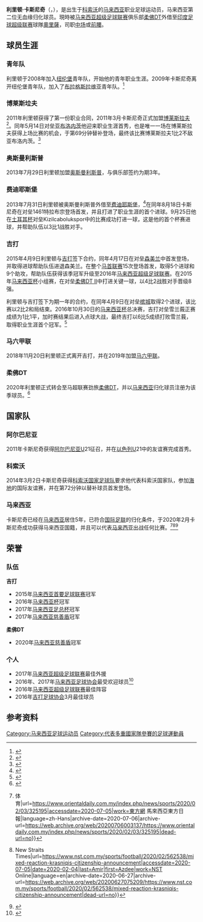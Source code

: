 {{Football player infobox
|name           = 卡斯尼奇
|fullname       = Liridon Krasniqi
|nicknae        =
|image          = Liridon Krasniqi.JPG
|image_size     =
|caption        = 2013年，卡斯尼奇效力于 [[费迪耶斯堡|费迪耶斯堡]]
|birth_date     = {{Birth date and age|1992|1|1|df=yes}}
|birth_place    = [[維蒂纳|維蒂纳]], [[南斯拉夫|南斯拉夫]]
|height         = 1.88 m
|position       = [[前腰|前腰]]
|currentclub    = [[奧里薩足球會|奧里薩]] ([[柔佛DT|柔佛DT]]外借)
|clubnumber     = 92
|youthyears1    = 2008–2009 |youthclubs1 = [[纽伦堡足球俱乐部|纽伦堡]]
|youthyears2    = 2009–2011 |youthclubs2 = [[布拉格斯拉维亚体育俱乐部|布拉格斯拉维亚]]
|years1         = 2010–2011
|clubs1         = [[博莱斯拉夫足球俱乐部|博莱斯拉夫]]
|caps1          = 1
|goals1         = 0
|years2         = 2013–2015
|clubs2         = [[奥斯曼利斯普足球会|奥斯曼利斯普]]
|caps2          = 0
|goals2         = 0
|years3         = 2013–2014
|clubs3         = → [[费迪耶斯堡足球俱乐部|费迪耶斯堡]] (外借)
|caps3          = 33
|goals3         = 2
|years4         = 2015–2018
|clubs4         = [[吉打足球协会|吉打]]
|caps4          = 67
|goals4         = 19
|years5         = 2019
|clubs5         = [[马六甲联足球会|马六甲]]
|caps5          = 6
|goals5         = 1
|years6         = 2020–
|clubs6         = [[柔佛DT|柔佛DT]]
|caps6          = 3
|goals6         = 0
|years7         = 2021
|clubs7         = → [[紐卡素噴射機|紐卡素噴射機]] (外借)
|caps7          = 9
|goals7         = 0
|years8         = 2021–
|clubs8         = → [[奧里薩足球會|奧里薩]](外借)
|caps8          = 16
|goals8         = 0 
|nationalyears1 = 2011
|nationalteam1  = [[阿尔巴尼亚国家足球队|阿尔巴尼亚 U21]]
|nationalcaps1  = 1
|nationalgoals1 = 0
|nationalyears2 = 2014–2015
|nationalteam2  = [[科索沃国家足球队|科索沃]]
|nationalcaps2 = 3
|nationalgoals2 = 0
|nationalyears3 = 2021–
|nationalteam3  = [[马来西亚国家足球队|马来西亚]]
|nationalcaps3 = 6
|nationalgoals3 = 1
|club-update    = 5 February 2021
|nationalteam-update = 10 October 2015
}}
'''利里顿·卡斯尼奇'''（{{lang-en|Liridon Krasniqi}}，{{bd|1992年|1月1日}}），是出生于[[科索沃|科索沃]]的[[马来西亚|马来西亚]]职业足球运动员，马来西亚第二位无血缘归化球员。現時被[[马来西亚超级足球联赛|马来西亚超级足球联赛]]俱乐部[[柔佛DT|柔佛DT]]外借至[[印度足球超级联赛|印度足球超级联赛]]球隊[[奧里薩足球會|奧里薩]]，司职[[中场|中场]]或[[前腰|前腰]]。

==球员生涯==

===青年队===

利里顿于2008年加入[[纽伦堡足球俱乐部|纽伦堡]]青年队，开始他的青年职业生涯。2009年卡斯尼奇离开纽伦堡青年队，加入了[[布拉格斯拉维亚体育俱乐部|布拉格斯拉维亚]]青年队。<ref>{{Cite web|title=Liridon Krasniqi|url=https://www.weltfussball.de/spieler_profil/liridon-krasniqi/|accessdate=2020-07-05|work=weltfussball.de|language=de|archive-date=2020-08-23|archive-url=https://web.archive.org/web/20200823151902/https://www.weltfussball.de/spieler_profil/liridon-krasniqi/|dead-url=no}}</ref>

===博莱斯垃夫===

2011年利里顿获得了第一份职业合同，2011年3月卡斯尼奇正式加盟[[博莱斯拉夫足球俱乐部|博莱斯拉夫]]<ref>{{Cite web|title=Liridon Krasniqi (FK Mladá Boleslav) - přehled klubové kariéry hráče Liridon Krasniqi na EuroFotbalu|url=https://www.eurofotbal.cz/hraci/liridon-krasniqi-30130/kariera-klub/|accessdate=2020-07-05|work=www.eurofotbal.cz|archive-date=2020-07-05|archive-url=https://web.archive.org/web/20200705095216/https://www.eurofotbal.cz/hraci/liridon-krasniqi-30130/kariera-klub/|dead-url=no}}</ref>。同年5月14日对垒[[亚布洛内茨足球俱乐部|亚布洛内茨]]他迎来职业生涯首秀，也是唯一一场在博莱斯拉夫获得上场比赛的机会，于第69分钟替补登场，最终该比赛博莱斯拉夫1比2不敌亚布洛内茨。<ref>{{Cite web|title=Mladá Boleslav vs. Jablonec - 15 May 2011 - Soccerway|url=https://int.soccerway.com/matches/2011/05/15/czech-republic/czech-liga/fk-mlada-boleslav/fk-jablonec-97/950972/|accessdate=2020-07-05|work=int.soccerway.com|archive-date=2018-08-23|archive-url=https://web.archive.org/web/20180823011307/https://int.soccerway.com/matches/2011/05/15/czech-republic/czech-liga/fk-mlada-boleslav/fk-jablonec-97/950972/|dead-url=no}}</ref>

===奥斯曼利斯普===

2013年7月29日利里顿加盟[[奥斯曼利斯普足球会|奥斯曼利斯普]]，与俱乐部签约为期3年。

===费迪耶斯堡===

2013年7月31日利里顿被奥斯曼利斯普外借至[[费迪耶斯堡足球俱乐部|费迪耶斯堡]]，<ref>{{Cite web|title=1461 Trabzon vs. Fethiyespor - 18 August 2013 - Soccerway|url=https://int.soccerway.com/matches/2013/08/18/turkey/1-lig/trabzon-karadeniz-sk/fethiyespor/1549290/|accessdate=2020-07-05|work=int.soccerway.com|archive-date=2020-07-05|archive-url=https://web.archive.org/web/20200705231120/https://int.soccerway.com/matches/2013/08/18/turkey/1-lig/trabzon-karadeniz-sk/fethiyespor/1549290/|dead-url=no}}</ref>在同年8月18日卡斯尼奇在对垒1461特拉布宗登场首发，并且打进了职业生涯的首个进球。9月25日他在[[土耳其杯|土耳其杯]]对垒Kizilcabolukspor中的比赛成功打进一球，这是他的首个杯赛进球，并帮助队伍以3比1战胜对手。

===吉打===

2015年4月9日利里顿与[[吉打足球协会|吉打]]签下合约，同年4月17日在对垒[[森美兰足球协会|森美兰]]中首发登场，并取得进球帮助队伍进退森美兰。在整个[[马来西亚首要足球联赛|马首联赛]]15次登场首发，取得5个进球和9个助攻，帮助队伍获得该季冠军升级至2016年[[马来西亚超级足球联赛|马来西亚超级足球联赛]]。在2015年[[马来西亚杯|马来西亚杯]]小组赛，在对垒[[柔佛DT|柔佛DT II]]中打进关键一球，以4比2战胜对手晋级8强。

利里顿与吉打签下为期一年的合约，在同年4月9日在对垒[[槟城足球协会|槟城]]取得2个进球，该比赛以2比2和局结束。2016年10月30日的[[马来西亚杯|马来西亚杯]]总决赛，吉打对垒雪兰莪正赛成绩为1比1平，加时赛结果后进入点球大战，最终吉打以6比5成绩打败雪兰莪，取得职业生涯首个冠军。<ref>{{Cite web|title=利里顿，凯勒尔想念吉打马来西亚半决赛与费尔达联 – 马来西亚 Malaysia|url=https://malaysia.txos.cc/2017/10/18/%E5%88%A9%E9%87%8C%E9%A1%BF%EF%BC%8C%E5%87%AF%E5%8B%92%E5%B0%94%E6%83%B3%E5%BF%B5%E5%90%89%E6%89%93%E9%A9%AC%E6%9D%A5%E8%A5%BF%E4%BA%9A%E5%8D%8A%E5%86%B3%E8%B5%9B%E4%B8%8E%E8%B4%B9%E5%B0%94%E8%BE%BE/|accessdate=2020-07-05|language=zh-CN|archive-date=2020-08-21|archive-url=https://web.archive.org/web/20200821010109/https://malaysia.txos.cc/2017/10/18/%e5%88%a9%e9%87%8c%e9%a1%bf%ef%bc%8c%e5%87%af%e5%8b%92%e5%b0%94%e6%83%b3%e5%bf%b5%e5%90%89%e6%89%93%e9%a9%ac%e6%9d%a5%e8%a5%bf%e4%ba%9a%e5%8d%8a%e5%86%b3%e8%b5%9b%e4%b8%8e%e8%b4%b9%e5%b0%94%e8%be%be/|dead-url=no}}</ref>

===马六甲联===
2018年11月20日利里顿正式离开吉打，并在2019年加盟[[马六甲联足球会|马六甲联]]。

===柔佛DT===
2020年利里顿正式转会至马超联赛劲旅[[柔佛DT|柔佛DT]]，并以[[马来西亚|马来西亚]]归化球员注册为该季球员。<ref>{{Cite web|title=柔佛DT 球队名单 - 足球 - BetsAPI|url=https://cn.betsapi.com/tsd/9613/Johor-Darul-Takzim|accessdate=2020-07-05|work=cn.betsapi.com|archive-date=2020-07-05|archive-url=https://web.archive.org/web/20200705095229/https://cn.betsapi.com/tsd/9613/Johor-Darul-Takzim|dead-url=no}}</ref>

==国家队==
===阿尔巴尼亚===
2011年卡斯尼奇获得[[阿尔巴尼亚国家足球队|阿尔巴尼亚]]U21征召，并在[[以色列国家足球队|以色列]]U21中的友谊赛完成首秀。

===科索沃===
2014年3月2日卡斯尼奇获得[[科索沃国家足球队|科索沃国家足球队]]要求他代表科索沃国家队，参加[[海地国家足球队|海地]]的国际友谊赛，并在第72分钟以替补球员首发登场。

===马来西亚===
卡斯尼奇已经在[[马来西亚|马来西亚]]居住5年，已符合[[国际足联|国际足联]]的归化条件，于2020年2月卡斯尼奇成功获得马来西亚国籍，并且可以代表[[马来西亚国家足球队|马来西亚]]出战任何比赛。<ref>{{Cite web|title=马来亚虎添归化兵 利里顿顺利入籍大马 {{!}} 体育|url=https://www.orientaldaily.com.my/index.php/news/sports/2020/02/03/325195|accessdate=2020-07-05|work=東方網 馬來西亞東方日報|language=zh-Hans|archive-date=2020-07-06|archive-url=https://web.archive.org/web/20200706003137/https://www.orientaldaily.com.my/index.php/news/sports/2020/02/03/325195|dead-url=no}}</ref><ref>{{Cite web|title=Mixed reaction to Krasniqi's citizenship announcement {{!}} New Straits Times|url=https://www.nst.com.my/sports/football/2020/02/562538/mixed-reaction-krasniqis-citizenship-announcement|accessdate=2020-07-05|date=2020-02-04|last=Amir|first=Azdee|work=NST Online|language=en|archive-date=2020-06-27|archive-url=https://web.archive.org/web/20200627075209/https://www.nst.com.my/sports/football/2020/02/562538/mixed-reaction-krasniqis-citizenship-announcement|dead-url=no}}</ref><ref>{{Cite web|title=利里顿世杯预或上演首秀|url=http://news.seehua.com/?p=526152|accessdate=2020-07-05|last=汉良|work=马来西亚诗华日报新闻网|language=zh-CN|archive-date=2020-07-06|archive-url=https://web.archive.org/web/20200706164247/http://news.seehua.com/?p=526152|dead-url=no}}</ref>

==荣誉==
===队伍===
'''吉打'''

*2015年[[马来西亚首要足球联赛|马来西亚首要足球联赛]]冠军
*2016年[[马来西亚杯|马来西亚杯]]冠军
*2017年[[马来西亚足总杯|马来西亚足总杯]]冠军
*2017年[[马来西亚慈善盾|马来西亚慈善盾]]冠军

'''柔佛DT'''

*2020年[[马来西亚慈善盾|马来西亚慈善盾]]冠军

===个人===

*2017年[[马来西亚超级足球联赛|马来西亚超级足球联赛]]最佳外援
*2016年、2017年[[马来西亚足球协会|马来西亚足球协会]]最受欢迎球员<ref>{{Cite web|title=全国足球颁奖礼 吉打唱丰收 巴德鲁3奖大马第一人|url=https://www.kwongwah.com.my/20171223/%e5%85%a8%e5%9b%bd%e8%b6%b3%e7%90%83%e9%a2%81%e5%a5%96%e7%a4%bc-%e5%90%89%e6%89%93%e5%94%b1%e4%b8%b0%e6%94%b6-%e5%b7%b4%e5%be%b7%e9%b2%813%e5%a5%96%e5%a4%a7%e9%a9%ac%e7%ac%ac%e4%b8%80%e4%ba%ba/|accessdate=2020-07-05|work=光华网|language=en-US}}</ref>
*2016年[[马来西亚超级足球联赛|马来西亚超级足球联赛]]最佳阵容
*2016年[[吉打足球协会|吉打足球协会]]3月最佳球员

==参考资料==

[[Category:马来西亚足球运动员|Category:马来西亚足球运动员]]
[[Category:代表多重國家隊參賽的足球運動員|Category:代表多重國家隊參賽的足球運動員]]